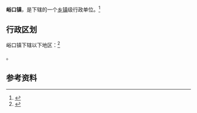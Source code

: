 {{Otheruses|峪口地区|other=北京市平谷区下辖的一个镇}}
{{中国乡级行政区
|景观照片文件名 = Flight HU7821 106.jpg
|景观照片描述 = 自北向南航拍镇域
|汉语拼音 = 
|其他语言 = 
|其他语言名称 = 
|旧称 = 
|地名出处 = 
|位置图文件名 = 
|位置图描述 = 
|自定义图片= 
|建置时间 = 
|政府驻地 = 
|毗邻 = 
|总面积 = 
|总人口 = 
|总人口年份 = 
|户籍人口 = 
|户籍人口年份 = 
|常住人口 = 
|常住人口年份 = 
|人口密度 = 
|GDP = 
|GDP年份 = 
|邮政编码 = 
|电话区号 = 358
|官方网站 = 
|网站名称 = 
|14/11/28/102/000}}

'''峪口镇'''，是{{PRC admin/fullname|14/11/28/102/000|3}}下辖的一个[[乡镇|乡镇]]级行政单位。<ref>{{PRC admin/ref sgc|{{PRC admin/parent|14/11/28/102/000}}}}</ref>

== 行政区划 ==

峪口镇下辖以下地区：<ref>{{PRC admin/ref sgc|14/11/28/102/000}}</ref>

{{PRC admin/children|14/11/28/102/000}}。

== 参考资料 ==

{{reflist}}

{{行政区划小作品}}
{{PRC admin/navcat|14/11/28/102/000}}